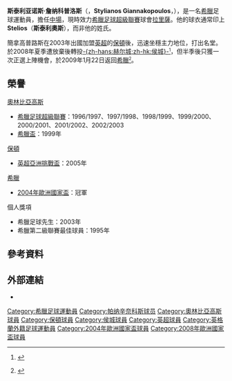 {{noteTA
|G1=Football
|G2=uefa
|G3=英超
|T=zh-hans:斯泰利亚诺斯·詹纳科普洛斯;zh-hk:斯泰利亞諾斯·簡拿高普路斯;zh-tw:斯泰利亞諾斯·詹納科普洛斯;
|1=zh-hans:詹纳科普洛斯;zh-hk:簡拿高普路斯;zh-tw:詹納科普洛斯;
|2=zh-hans:斯特略斯;zh-hk:斯泰利奧斯;zh-tw:斯特略斯;
|3=zh-cn:拉里萨; zh-hk:拿尼沙
}}
{{Football player infobox
| playername = 斯泰利奧斯·簡拿高普路斯<br>''Stelios Giannakopoulos''
| image = Stelios Giannakopoulos 2008.jpg
| image_size = 200px
| fullname = {{lang|el|Στυλιανός Γιαννακόπουλος}}<br>Stylianos Giannakopoulos
| nickname = 
| dateofbirth = {{birth date and age|1974|7|12}}
| cityofbirth = [[雅典|雅典]]
| countryofbirth = [[希臘|希臘]]
| height = {{height|m=1.74}}
| weight = 
| position = [[中場|中場]]
|         years1 = 1992–1993 |clubs1 = {{tsl|en|Ethnikos Asteras F.C.||Ethnikos Asteras}}    |caps1 = 32  |goals1 = 6
|         years2 = 1993–1996 |clubs2 = [[帕纳辛奈科斯足球俱乐部|帕纳辛奈科斯]]                |caps2 = 84  |goals2 = 26
|         years3 = 1996–2003 |clubs3 = [[奥林匹亚科斯足球俱乐部|奥林匹亚科斯]]                |caps3 = 190 |goals3 = 64<!-- GREEK LEAGUE ONLY ! -->
|         years4 = 2003–2008 |clubs4 = [[博尔顿足球俱乐部|博尔顿]]    |caps4 = 137 |goals4 = 20
|         years5 = 2008–2009 |clubs5 = [[赫尔城足球俱乐部|赫尔城]]                |caps5 = 2   |goals5 = 0
|         years6 = 2009–2010 |clubs6 = [[拿尼沙體育會|拿尼沙]]                      |caps6 = 19  |goals6 = 3<!-- LEAGUE GAMES ONLY - When you update this parameter, please update the pcupdate parameter! -->
| totalcaps = 464 | totalgoals = 119
| nationalyears1 = 1997–2008
|  nationalteam1 = [[希臘國家足球隊|希臘]]
|  nationalcaps1 = 77
| nationalgoals1 = 12
| manageryears1 = 2012–2013
| managerclubs1 = {{le|Paniliakos F.C.||Paniliakos}}
| manageryears2 = 2016–2018
| managerclubs2 = {{le|A.E. Kifisia F.C.||Kifisia}}
| manageryears3 = 2019
| managerclubs3 = [[希臘國家足球隊|希臘]] (assistant)
}}
{{中文譯名
| english        = '''Stelios''' Giannakopoulos
| putonghua      = 詹纳科普洛斯<br>扬纳科普洛斯
| taiwan         = 詹納科普洛斯
| cantonese      = 簡拿高普路斯<br>基安拿高普路斯<small>（[[ESPN_STAR_Sports|ESPN STAR Sports]]）</small>
|}}

'''斯泰利亚诺斯·詹纳科普洛斯'''（{{lang-el|'''Στυλιανός Γιαννακόπουλος'''}}，'''Stylianos Giannakopoulos'''，{{bd|1974年|7月12日|catidx=Giannakopoulos, Stelios}}），是一名[[希臘|希臘]]足球運動員，擔任[[中場|中場]]，現時效力[[希臘足球超級聯賽|希臘足球超級聯賽]]球會[[拿尼沙體育會|拉里薩]]。他的球衣通常印上'''Stelios'''（'''斯泰利奧斯'''），而非他的姓氏。

簡拿高普路斯在2003年出國加盟[[英超|英超]]的[[保頓足球會|保頓]]後，迅速坐穩主力地位，打出名堂。於2008年夏季遭放棄後轉投[[赫尔城足球俱乐部|-{zh-hans:赫尔城;zh-hk:侯城}-]]<small><ref>{{en}} {{cite news |url=http://news.bbc.co.uk/sport2/hi/football/teams/h/hull_city/7630189.stm |publisher=[[BBC|BBC]] Sport |title=Stelios agrees deal with Tigers |date=2008-09-23 |accessdate=2009-01-22 |archive-date=2019-05-30 |archive-url=https://web.archive.org/web/20190530230306/http://news.bbc.co.uk/sport2/hi/football/teams/h/hull_city/7630189.stm |dead-url=no }}</ref></small>，但半季後只獲一次正選上陣機會，於2009年1月22日返回[[希臘|希臘]]<small><ref>{{en}} {{cite news |url=http://news.bbc.co.uk/sport2/hi/football/teams/h/hull_city/7845065.stm |publisher=[[BBC|BBC]] Sport |title=Stelios ends contract with Hull |date=2009-01-22 |accessdate=2009-01-22 |archive-date=2017-11-07 |archive-url=https://web.archive.org/web/20171107115904/http://news.bbc.co.uk/sport2/hi/football/teams/h/hull_city/7845065.stm |dead-url=no }}</ref></small>。

== 榮譽 ==

;[[奧林比亞高斯|奧林比亞高斯]]
* [[希臘足球超級聯賽|希臘足球超級聯賽]]：1996/1997、1997/1998、1998/1999、1999/2000、2000/2001、2001/2002、2002/2003
* [[希臘盃|希臘盃]]：1999年

;[[保頓足球會|保頓]]
* [[英超亞洲挑戰盃|英超亞洲挑戰盃]]：2005年

;[[希臘|希臘]]
* [[2004年歐洲國家盃|2004年歐洲國家盃]]：冠軍

;個人獎項
* 希臘足球先生：2003年
* 希臘第二級聯賽最佳球員：1995年

==參考資料==
<div class="references-small">
<references />
</div>

== 外部連結 ==
* {{soccerbase|id=12309|name=簡拿高普路斯}}

{{2004年歐洲足球錦標賽希臘參賽名單}}
{{2008年歐洲足球錦標賽希臘參賽名單}}

{{DEFAULTSORT:Giannakopoulos, Stelios}}
[[Category:希臘足球運動員|Category:希臘足球運動員]]
[[Category:帕纳辛奈科斯球员|Category:帕纳辛奈科斯球员]]
[[Category:奧林比亞高斯球員|Category:奧林比亞高斯球員]]
[[Category:保頓球員|Category:保頓球員]]
[[Category:侯城球員|Category:侯城球員]]
[[Category:英超球員|Category:英超球員]]
[[Category:英格蘭外籍足球運動員|Category:英格蘭外籍足球運動員]]
[[Category:2004年歐洲國家盃球員|Category:2004年歐洲國家盃球員]]
[[Category:2008年歐洲國家盃球員|Category:2008年歐洲國家盃球員]]